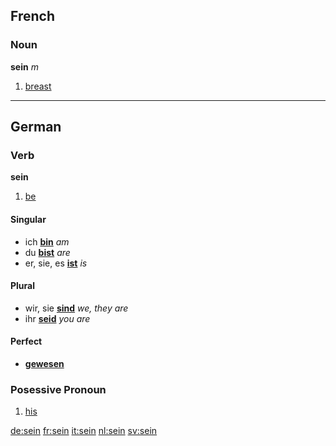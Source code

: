 ==French==
===Noun===
'''sein''' ''m''

# [[breast]]

----

==German==
===Verb===
'''sein'''

# [[be]]

==== Singular ====
* ich '''[[bin]]''' ''am''
* du '''[[bist]]''' ''are''
* er, sie, es '''[[ist]]''' ''is''
==== Plural ====
* wir, sie '''[[sind]]''' ''we, they are''
* ihr '''[[seid]]''' ''you are''
==== Perfect ====
* '''[[gewesen]]'''
===Posessive Pronoun===
# [[his]]

[[de:sein]]
[[fr:sein]]
[[it:sein]]
[[nl:sein]]
[[sv:sein]]